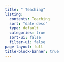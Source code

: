 ```yaml
---
title: " Teaching"
listing:
  contents: Teaching
  sort: "date desc"
  type: default
  categories: true
  sort-ui: false
  filter-ui: false
page-layout: full
title-block-banner: true
---
```


